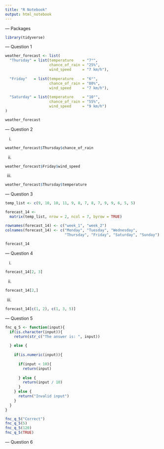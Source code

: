 ```yaml
---
title: "R Notebook"
output: html_notebook
---
```


--- Packages

```r
library(tidyverse)
```

--- Question 1

```r
weather_forecast <- list(
  "Thursday" = list(temperature    = "7°", 
                    chance_of_rain = "25%", 
                    wind_speed     = "7 km/h"),
  
  "Friday"   = list(temperature    = "6°", 
                    chance_of_rain = "80%", 
                    wind_speed     = "7 km/h"),
  
  "Saturday" = list(temperature    = "10°", 
                    chance_of_rain = "55%", 
                    wind_speed     = "9 km/h")
)

weather_forecast
```

--- Question 2

i.

```r
weather_forecast$Thursday$chance_of_rain
```

ii.

```r
weather_forecast$Friday$wind_speed
```

iii.

```r
weather_forecast$Thursday$temperature
```

--- Question 3

```r
temp_list <- c(9, 10, 10, 11, 9, 8, 7, 8, 7, 9, 9, 6, 5, 5)

forecast_14 <- 
  matrix(temp_list, nrow = 2, ncol = 7, byrow = TRUE)

rownames(forecast_14) <- c("week_1", "week_2")
colnames(forecast_14) <- c("Monday", "Tuesday", "Wednesday", 
                           "Thursday", "Friday", "Saturday", "Sunday")
  
forecast_14
```

--- Question 4

i. 

```r
forecast_14[2, 3]
```

ii.

```r
forecast_14[2,]
```

iii.

```r
forecast_14[c(1, 2), c(1, 3, 5)]
```

--- Question 5

```r
fnc_q_5 <- function(input){
  if(is.character(input)){
    return(str_c("The answer is: ", input))
    
  } else {
    
    if(is.numeric(input)){
      
      if(input < 10){
        return(input)
        
      } else {
        return(input / 10)
      }
    } else {
      return("Invalid input")
    }
  }
}

fnc_q_5("Correct")
fnc_q_5(5)
fnc_q_5(120)
fnc_q_5(TRUE)
```

--- Question 6

```r

```

